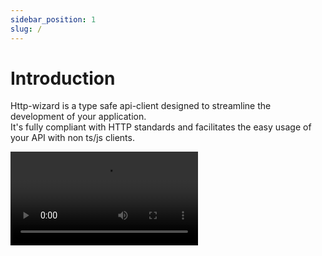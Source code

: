 ```yaml
---
sidebar_position: 1
slug: /
---
```



# Introduction

Http-wizard is a type safe api-client designed to streamline the development of your application.  
It's fully compliant with HTTP standards and facilitates the easy usage of your API with non ts/js clients.

<Video src="/video.mov" />

### What it can do:

- Export a type-safe client API
- Validate input and output of your routes
- Drastically simplify your codebase and ensure validation best practices
- Allow HTTP standards-compliant route naming and usage, with or without http-wizard as a client.

### Why not GraphQL or tRPC ?

Both are excellent choices!

<b>Http-wizard</b> allows maintaining a standard HTTP API and to keep tools such
as Swagger, etc to document your API. For people who wants a tRPC like DX but still
using fastify or Express with full control over route naming, http-wizard is made
for you ! It combines the best of both worlds, ensuring a smooth, efficient, and
productive development process.

### How it works ?

Currently, http-wizard utilizes Zod or Typebox for validation.
Here is an example with Zod.

First, let's create a route on the server:

```typescript title="Route creation with Fastify and Zod"
// server.ts
import { createRoute, z } from "http-wizard";

const User = z.object({
  id: z.string(),
  name: z.string(),
});

export const getUsersRoute = (fastify: FastifyInstance) => {
  return createRoute("/users", {
    method: "GET",
    schema: {
      response: {
        200: z.array(User),
      },
    },
  }).handle((props) => {
    fastify.route({
      ...props,
      handler: (request) => {
        const users = await db.getUsers();
        return users;
      },
    });
  });
};

const router = { ...getUsersRoute() };
export type Router = typeof router;
```

Now, let's use the Router type on the client:

```typescript title="Client instanciation with axios"
// client.ts
import { createClient } from "http-wizard";
import axios from "axios";

import type { Router } from "./server";

const apiClient = createClient<Router>(axios.instance());
const users = await apiClient.route("[GET]/users", {}).query();
// users array is safe: { id:string, name:string }[]
```

Easy, right?
Here's how to integrate it into your project:
[getting-started](/getting-started)
